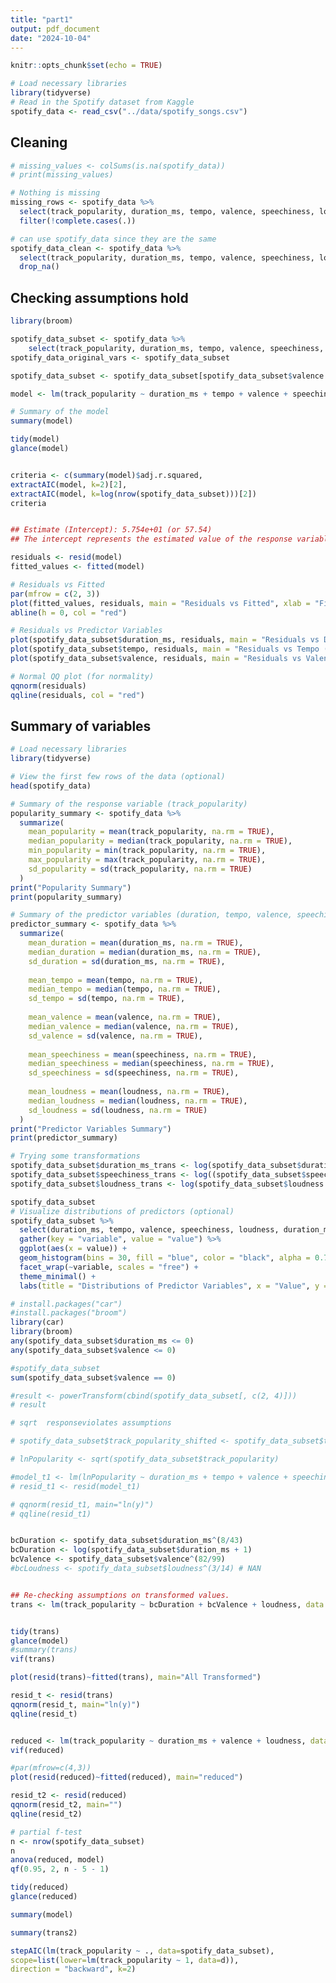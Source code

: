 ```yaml
---
title: "part1"
output: pdf_document
date: "2024-10-04"
---
```


```r
knitr::opts_chunk$set(echo = TRUE)
```

```r
# Load necessary libraries
library(tidyverse)
# Read in the Spotify dataset from Kaggle
spotify_data <- read_csv("../data/spotify_songs.csv")

```

## Cleaning

```r
# missing_values <- colSums(is.na(spotify_data))
# print(missing_values)

# Nothing is missing
missing_rows <- spotify_data %>%
  select(track_popularity, duration_ms, tempo, valence, speechiness, loudness) %>%
  filter(!complete.cases(.))

# can use spotify_data since they are the same
spotify_data_clean <- spotify_data %>%
  select(track_popularity, duration_ms, tempo, valence, speechiness, loudness) %>%
  drop_na()
```

## Checking assumptions hold
```r
library(broom)

spotify_data_subset <- spotify_data %>%
    select(track_popularity, duration_ms, tempo, valence, speechiness, loudness)
spotify_data_original_vars <- spotify_data_subset

spotify_data_subset <- spotify_data_subset[spotify_data_subset$valence != 0, ]

model <- lm(track_popularity ~ duration_ms + tempo + valence + speechiness + loudness, data = spotify_data_subset)

# Summary of the model
summary(model)

tidy(model)
glance(model)


criteria <- c(summary(model)$adj.r.squared,
extractAIC(model, k=2)[2],
extractAIC(model, k=log(nrow(spotify_data_subset)))[2])
criteria


## Estimate (Intercept): 5.754e+01 (or 57.54)
## The intercept represents the estimated value of the response variable, track_popularity, when all predictor variables (duration, tempo, valence, speechiness, loudness) are equal to zero.

```
```r
residuals <- resid(model)
fitted_values <- fitted(model)

# Residuals vs Fitted
par(mfrow = c(2, 3))
plot(fitted_values, residuals, main = "Residuals vs Fitted", xlab = "Fitted values", ylab = "Residuals")
abline(h = 0, col = "red")

# Residuals vs Predictor Variables
plot(spotify_data_subset$duration_ms, residuals, main = "Residuals vs Duration (ms)", xlab = "Duration (ms)", ylab = "Residuals")
plot(spotify_data_subset$tempo, residuals, main = "Residuals vs Tempo (BPM)", xlab = "Tempo (BPM)", ylab = "Residuals")
plot(spotify_data_subset$valence, residuals, main = "Residuals vs Valence", xlab = "Valence", ylab = "Residuals")

# Normal QQ plot (for normality)
qqnorm(residuals)
qqline(residuals, col = "red")
```
## Summary of variables

```r
# Load necessary libraries
library(tidyverse)

# View the first few rows of the data (optional)
head(spotify_data)

# Summary of the response variable (track_popularity)
popularity_summary <- spotify_data %>%
  summarize(
    mean_popularity = mean(track_popularity, na.rm = TRUE),
    median_popularity = median(track_popularity, na.rm = TRUE),
    min_popularity = min(track_popularity, na.rm = TRUE),
    max_popularity = max(track_popularity, na.rm = TRUE),
    sd_popularity = sd(track_popularity, na.rm = TRUE)
  )
print("Popularity Summary")
print(popularity_summary)

# Summary of the predictor variables (duration, tempo, valence, speechiness, loudness)
predictor_summary <- spotify_data %>%
  summarize(
    mean_duration = mean(duration_ms, na.rm = TRUE),
    median_duration = median(duration_ms, na.rm = TRUE),
    sd_duration = sd(duration_ms, na.rm = TRUE),
    
    mean_tempo = mean(tempo, na.rm = TRUE),
    median_tempo = median(tempo, na.rm = TRUE),
    sd_tempo = sd(tempo, na.rm = TRUE),
    
    mean_valence = mean(valence, na.rm = TRUE),
    median_valence = median(valence, na.rm = TRUE),
    sd_valence = sd(valence, na.rm = TRUE),
    
    mean_speechiness = mean(speechiness, na.rm = TRUE),
    median_speechiness = median(speechiness, na.rm = TRUE),
    sd_speechiness = sd(speechiness, na.rm = TRUE),
    
    mean_loudness = mean(loudness, na.rm = TRUE),
    median_loudness = median(loudness, na.rm = TRUE),
    sd_loudness = sd(loudness, na.rm = TRUE)
  )
print("Predictor Variables Summary")
print(predictor_summary)

# Trying some transformations
spotify_data_subset$duration_ms_trans <- log(spotify_data_subset$duration_ms + 1)
spotify_data_subset$speechiness_trans <- log((spotify_data_subset$speechiness + 1e-5) / (1 - spotify_data_subset$speechiness + 1e-5))
spotify_data_subset$loudness_trans <- log(spotify_data_subset$loudness - min(spotify_data_subset$loudness) + 1)

spotify_data_subset
# Visualize distributions of predictors (optional)
spotify_data_subset %>%
  select(duration_ms, tempo, valence, speechiness, loudness, duration_ms_trans, loudness_trans, speechiness_trans) %>%
  gather(key = "variable", value = "value") %>%
  ggplot(aes(x = value)) +
  geom_histogram(bins = 30, fill = "blue", color = "black", alpha = 0.7) +
  facet_wrap(~variable, scales = "free") +
  theme_minimal() +
  labs(title = "Distributions of Predictor Variables", x = "Value", y = "Frequency")

```

```r
# install.packages("car")
#install.packages("broom")
library(car)
library(broom)
any(spotify_data_subset$duration_ms <= 0)
any(spotify_data_subset$valence <= 0)

#spotify_data_subset
sum(spotify_data_subset$valence == 0)

#result <- powerTransform(cbind(spotify_data_subset[, c(2, 4)]))
# result

# sqrt  responseviolates assumptions

# spotify_data_subset$track_popularity_shifted <- spotify_data_subset$track_popularity + + abs(min(spotify_data_subset$track_popularity)) + 1

# lnPopularity <- sqrt(spotify_data_subset$track_popularity)

#model_t1 <- lm(lnPopularity ~ duration_ms + tempo + valence + speechiness + loudness, data = spotify_data_subset)
# resid_t1 <- resid(model_t1)

# qqnorm(resid_t1, main="ln(y)")
# qqline(resid_t1)


bcDuration <- spotify_data_subset$duration_ms^(8/43)
bcDuration <- log(spotify_data_subset$duration_ms + 1)
bcValence <- spotify_data_subset$valence^(82/99)
#bcLoudness <- spotify_data_subset$loudness^(3/14) # NAN


## Re-checking assumptions on transformed values.
trans <- lm(track_popularity ~ bcDuration + bcValence + loudness, data = spotify_data_subset)


tidy(trans)
glance(model)
#summary(trans)
vif(trans)

plot(resid(trans)~fitted(trans), main="All Transformed")

resid_t <- resid(trans)
qqnorm(resid_t, main="ln(y)")
qqline(resid_t)


reduced <- lm(track_popularity ~ duration_ms + valence + loudness, data = spotify_data_subset)
vif(reduced)

#par(mfrow=c(4,3))
plot(resid(reduced)~fitted(reduced), main="reduced")

resid_t2 <- resid(reduced)
qqnorm(resid_t2, main="")
qqline(resid_t2)
```

```r
# partial f-test
n <- nrow(spotify_data_subset)
n
anova(reduced, model) 
qf(0.95, 2, n - 5 - 1)

tidy(reduced)
glance(reduced)
```


```r


summary(model)

summary(trans2)

stepAIC(lm(track_popularity ~ ., data=spotify_data_subset),
scope=list(lower=lm(track_popularity ~ 1, data=d)),
direction = "backward", k=2)
```

